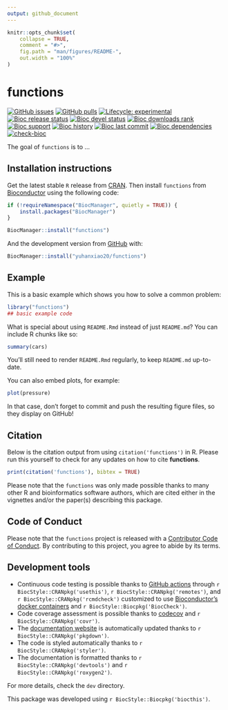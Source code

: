 ```yaml
---
output: github_document
---
```


<!-- README.md is generated from README.Rmd. Please edit that file -->

```r
knitr::opts_chunk$set(
    collapse = TRUE,
    comment = "#>",
    fig.path = "man/figures/README-",
    out.width = "100%"
)
```

# functions

<!-- badges: start -->
[![GitHub issues](https://img.shields.io/github/issues/yuhanxiao20/functions)](https://github.com/yuhanxiao20/functions/issues)
[![GitHub pulls](https://img.shields.io/github/issues-pr/yuhanxiao20/functions)](https://github.com/yuhanxiao20/functions/pulls)
[![Lifecycle: experimental](https://img.shields.io/badge/lifecycle-experimental-orange.svg)](https://lifecycle.r-lib.org/articles/stages.html#experimental)
[![Bioc release status](http://www.bioconductor.org/shields/build/release/bioc/functions.svg)](https://bioconductor.org/checkResults/release/bioc-LATEST/functions)
[![Bioc devel status](http://www.bioconductor.org/shields/build/devel/bioc/functions.svg)](https://bioconductor.org/checkResults/devel/bioc-LATEST/functions)
[![Bioc downloads rank](https://bioconductor.org/shields/downloads/release/functions.svg)](http://bioconductor.org/packages/stats/bioc/functions/)
[![Bioc support](https://bioconductor.org/shields/posts/functions.svg)](https://support.bioconductor.org/tag/functions)
[![Bioc history](https://bioconductor.org/shields/years-in-bioc/functions.svg)](https://bioconductor.org/packages/release/bioc/html/functions.html#since)
[![Bioc last commit](https://bioconductor.org/shields/lastcommit/devel/bioc/functions.svg)](http://bioconductor.org/checkResults/devel/bioc-LATEST/functions/)
[![Bioc dependencies](https://bioconductor.org/shields/dependencies/release/functions.svg)](https://bioconductor.org/packages/release/bioc/html/functions.html#since)
[![check-bioc](https://github.com/yuhanxiao20/functions/actions/workflows/check-bioc.yml/badge.svg)](https://github.com/yuhanxiao20/functions/actions/workflows/check-bioc.yml)
<!-- badges: end -->

The goal of `functions` is to ...

## Installation instructions

Get the latest stable `R` release from [CRAN](http://cran.r-project.org/). Then install `functions` from [Bioconductor](http://bioconductor.org/) using the following code:

```r
if (!requireNamespace("BiocManager", quietly = TRUE)) {
    install.packages("BiocManager")
}

BiocManager::install("functions")
```

And the development version from [GitHub](https://github.com/yuhanxiao20/functions) with:

```r
BiocManager::install("yuhanxiao20/functions")
```
## Example

This is a basic example which shows you how to solve a common problem:

```r
library("functions")
## basic example code
```

What is special about using `README.Rmd` instead of just `README.md`? You can include R chunks like so:

```r
summary(cars)
```

You'll still need to render `README.Rmd` regularly, to keep `README.md` up-to-date.

You can also embed plots, for example:

```r
plot(pressure)
```

In that case, don't forget to commit and push the resulting figure files, so they display on GitHub!

## Citation

Below is the citation output from using `citation('functions')` in R. Please
run this yourself to check for any updates on how to cite __functions__.

```r
print(citation('functions'), bibtex = TRUE)
```

Please note that the `functions` was only made possible thanks to many other R and bioinformatics software authors, which are cited either in the vignettes and/or the paper(s) describing this package.

## Code of Conduct

Please note that the `functions` project is released with a [Contributor Code of Conduct](http://bioconductor.org/about/code-of-conduct/). By contributing to this project, you agree to abide by its terms.

## Development tools

* Continuous code testing is possible thanks to [GitHub actions](https://www.tidyverse.org/blog/2020/04/usethis-1-6-0/)  through `r BiocStyle::CRANpkg('usethis')`, `r BiocStyle::CRANpkg('remotes')`, and `r BiocStyle::CRANpkg('rcmdcheck')` customized to use [Bioconductor's docker containers](https://www.bioconductor.org/help/docker/) and `r BiocStyle::Biocpkg('BiocCheck')`.
* Code coverage assessment is possible thanks to [codecov](https://codecov.io/gh) and `r BiocStyle::CRANpkg('covr')`.
* The [documentation website](http://yuhanxiao20.github.io/functions) is automatically updated thanks to `r BiocStyle::CRANpkg('pkgdown')`.
* The code is styled automatically thanks to `r BiocStyle::CRANpkg('styler')`.
* The documentation is formatted thanks to `r BiocStyle::CRANpkg('devtools')` and `r BiocStyle::CRANpkg('roxygen2')`.

For more details, check the `dev` directory.

This package was developed using `r BiocStyle::Biocpkg('biocthis')`.



